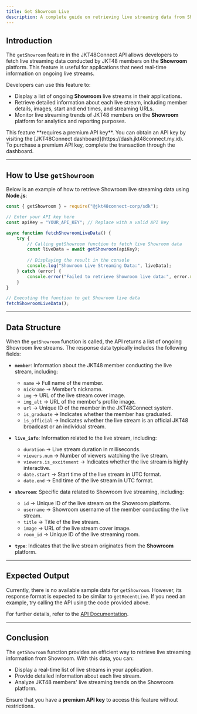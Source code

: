 ```yaml
---
title: Get Showroom Live
description: A complete guide on retrieving live streaming data from Showroom using JKT48Connect API.
---
```


## Introduction
The `getShowroom` feature in the JKT48Connect API allows developers to fetch live streaming data conducted by JKT48 members on the **Showroom** platform. This feature is useful for applications that need real-time information on ongoing live streams.

Developers can use this feature to:  
- Display a list of ongoing **Showroom** live streams in their applications.  
- Retrieve detailed information about each live stream, including member details, images, start and end times, and streaming URLs.  
- Monitor live streaming trends of JKT48 members on the **Showroom** platform for analytics and reporting purposes.  

<Note type="note" title="Important Note">
This feature **requires a premium API key**. You can obtain an API key by visiting the [JKT48Connect dashboard](https://dash.jkt48connect.my.id). To purchase a premium API key, complete the transaction through the dashboard.
</Note>

---

## How to Use `getShowroom`
Below is an example of how to retrieve Showroom live streaming data using **Node.js**:

```javascript:example.js showLineNumbers {1-15}
const { getShowroom } = require("@jkt48connect-corp/sdk");

// Enter your API key here
const apiKey = "YOUR_API_KEY"; // Replace with a valid API key

async function fetchShowroomLiveData() {
    try {
        // Calling getShowroom function to fetch live Showroom data
        const liveData = await getShowroom(apiKey);
        
        // Displaying the result in the console
        console.log("Showroom Live Streaming Data:", liveData);
    } catch (error) {
        console.error("Failed to retrieve Showroom live data:", error.message);
    }
}

// Executing the function to get Showroom live data
fetchShowroomLiveData();
```

---

## Data Structure
When the `getShowroom` function is called, the API returns a list of ongoing Showroom live streams. The response data typically includes the following fields:

- **`member`**: Information about the JKT48 member conducting the live stream, including:
  - `name` → Full name of the member.
  - `nickname` → Member’s nickname.
  - `img` → URL of the live stream cover image.
  - `img_alt` → URL of the member's profile image.
  - `url` → Unique ID of the member in the JKT48Connect system.
  - `is_graduate` → Indicates whether the member has graduated.
  - `is_official` → Indicates whether the live stream is an official JKT48 broadcast or an individual stream.

- **`live_info`**: Information related to the live stream, including:
  - `duration` → Live stream duration in milliseconds.
  - `viewers.num` → Number of viewers watching the live stream.
  - `viewers.is_excitement` → Indicates whether the live stream is highly interactive.
  - `date.start` → Start time of the live stream in UTC format.
  - `date.end` → End time of the live stream in UTC format.

- **`showroom`**: Specific data related to Showroom live streaming, including:
  - `id` → Unique ID of the live stream on the Showroom platform.
  - `username` → Showroom username of the member conducting the live stream.
  - `title` → Title of the live stream.
  - `image` → URL of the live stream cover image.
  - `room_id` → Unique ID of the live streaming room.

- **`type`**: Indicates that the live stream originates from the **Showroom** platform.

---

## Expected Output
Currently, there is no available sample data for `getShowroom`. However, its response format is expected to be similar to `getRecentLive`. If you need an example, try calling the API using the code provided above.

For further details, refer to the [API Documentation](https://dash.jkt48connect.my.id/docs).

---

## Conclusion
The `getShowroom` function provides an efficient way to retrieve live streaming information from Showroom. With this data, you can:  
- Display a real-time list of live streams in your application.  
- Provide detailed information about each live stream.  
- Analyze JKT48 members' live streaming trends on the Showroom platform.  

Ensure that you have a **premium API key** to access this feature without restrictions.  
